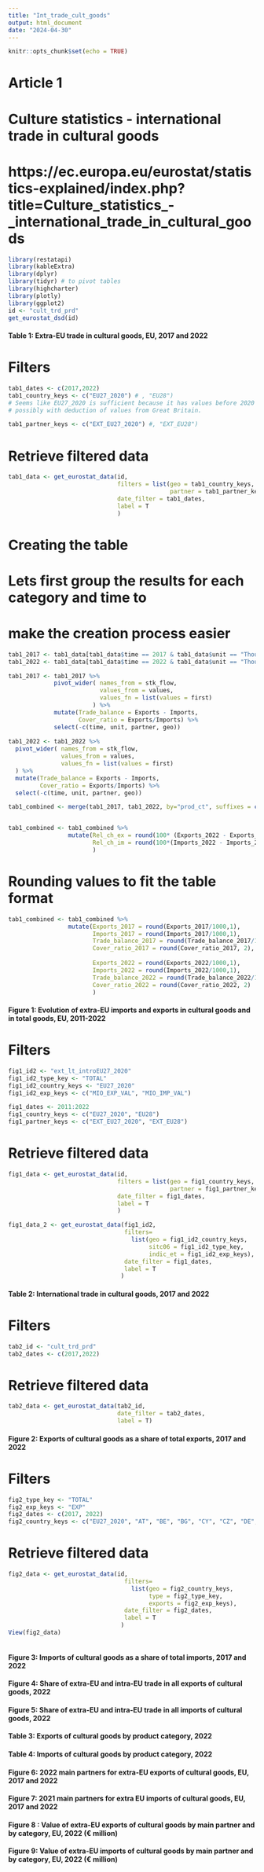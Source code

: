 ```yaml
---
title: "Int_trade_cult_goods"
output: html_document
date: "2024-04-30"
---
```


```r
knitr::opts_chunk$set(echo = TRUE)
```

# Article 1
# Culture statistics - international trade in cultural goods
# https://ec.europa.eu/eurostat/statistics-explained/index.php?title=Culture_statistics_-_international_trade_in_cultural_goods

```r
library(restatapi)
library(kableExtra)
library(dplyr)
library(tidyr) # to pivot tables
library(highcharter)
library(plotly)
library(ggplot2)
id <- "cult_trd_prd"
get_eurostat_dsd(id)
```




#### Table 1: Extra-EU trade in cultural goods, EU, 2017 and 2022####

# Filters

```r
tab1_dates <- c(2017,2022) 
tab1_country_keys <- c("EU27_2020") # , "EU28") 
# Seems like EU27_2020 is sufficient because it has values before 2020 also,
# possibly with deduction of values from Great Britain.

tab1_partner_keys <- c("EXT_EU27_2020") #, "EXT_EU28")
```




# Retrieve filtered data
```r
tab1_data <- get_eurostat_data(id,
                               filters = list(geo = tab1_country_keys, 
                                              partner = tab1_partner_keys),
                               date_filter = tab1_dates,
                               label = T
                               )
```





# Creating the table

# Lets first group the results for each category and time to 
# make the creation process easier
```r
tab1_2017 <- tab1_data[tab1_data$time == 2017 & tab1_data$unit == "Thousand euro",]
tab1_2022 <- tab1_data[tab1_data$time == 2022 & tab1_data$unit == "Thousand euro",]

tab1_2017 <- tab1_2017 %>%
             pivot_wider( names_from = stk_flow,
                          values_from = values,
                          values_fn = list(values = first)
                        ) %>%
             mutate(Trade_balance = Exports - Imports,
                    Cover_ratio = Exports/Imports) %>%
             select(-c(time, unit, partner, geo))
    
tab1_2022 <- tab1_2022 %>%
  pivot_wider( names_from = stk_flow,
               values_from = values,
               values_fn = list(values = first)
  ) %>%
  mutate(Trade_balance = Exports - Imports,
         Cover_ratio = Exports/Imports) %>%
  select(-c(time, unit, partner, geo))   

tab1_combined <- merge(tab1_2017, tab1_2022, by="prod_ct", suffixes = c("_2017", "_2022"))


tab1_combined <- tab1_combined %>%
                 mutate(Rel_ch_ex = round(100* (Exports_2022 - Exports_2017) / Exports_2017,1),
                        Rel_ch_im = round(100*(Imports_2022 - Imports_2017) / Imports_2017,1)
                        )
```




# Rounding values to fit the table format
```r
tab1_combined <- tab1_combined %>%
                 mutate(Exports_2017 = round(Exports_2017/1000,1),
                        Imports_2017 = round(Imports_2017/1000,1),
                        Trade_balance_2017 = round(Trade_balance_2017/1000, 1),
                        Cover_ratio_2017 = round(Cover_ratio_2017, 2),
                        
                        Exports_2022 = round(Exports_2022/1000,1),
                        Imports_2022 = round(Imports_2022/1000,1),
                        Trade_balance_2022 = round(Trade_balance_2022/1000, 1),
                        Cover_ratio_2022 = round(Cover_ratio_2022, 2)
                        )
```



                                                                  

#### Figure 1: Evolution of extra-EU imports and exports in cultural goods and in total goods, EU, 2011-2022####

# Filters
```r
fig1_id2 <- "ext_lt_introEU27_2020"
fig1_id2_type_key <- "TOTAL" 
fig1_id2_country_keys <- "EU27_2020"
fig1_id2_exp_keys <- c("MIO_EXP_VAL", "MIO_IMP_VAL")

fig1_dates <- 2011:2022
fig1_country_keys <- c("EU27_2020", "EU28")
fig1_partner_keys <- c("EXT_EU27_2020", "EXT_EU28")
```



# Retrieve filtered data
```r
fig1_data <- get_eurostat_data(id,
                               filters = list(geo = fig1_country_keys, 
                                              partner = fig1_partner_keys),
                               date_filter = fig1_dates,
                               label = T
                               )

fig1_data_2 <- get_eurostat_data(fig1_id2,
                                 filters=
                                   list(geo = fig1_id2_country_keys,
                                        sitc06 = fig1_id2_type_key,
                                        indic_et = fig1_id2_exp_keys),
                                 date_filter = fig1_dates,
                                 label = T
                                )
```




#### Table 2: International trade in cultural goods, 2017 and 2022####

# Filters 
```r
tab2_id <- "cult_trd_prd"
tab2_dates <- c(2017,2022)
```



# Retrieve filtered data
```r
tab2_data <- get_eurostat_data(tab2_id,
                               date_filter = tab2_dates,
                               label = T)
```

#### Figure 2: Exports of cultural goods as a share of total exports, 2017 and 2022####

# Filters 
```r
fig2_type_key <- "TOTAL" 
fig2_exp_keys <- "EXP"
fig2_dates <- c(2017, 2022)
fig2_country_keys <- c("EU27_2020", "AT", "BE", "BG", "CY", "CZ", "DE", "DK", "EE", "ES", "FI", "FR", "EL", "HR", "HU", "IE", "IT", "LT", "LU", "LV", "MT", "NL", "PL", "PT", "RO", "SE", "SI", "SK", "CH", "NO", "IS", "XK", "ME", "MK", "TR", "RS", "AL")
```

# Retrieve filtered data
```r
fig2_data <- get_eurostat_data(id,
                                 filters=
                                   list(geo = fig2_country_keys,
                                        type = fig2_type_key,
                                        exports = fig2_exp_keys),
                                 date_filter = fig2_dates,
                                 label = T
                                )
View(fig2_data)
```


```r

```


#### Figure 3: Imports of cultural goods as a share of total imports, 2017 and 2022####

#### Figure 4: Share of extra-EU and intra-EU trade in all exports of cultural goods, 2022####

#### Figure 5: Share of extra-EU and intra-EU trade in all imports of cultural goods, 2022####

#### Table 3: Exports of cultural goods by product category, 2022####

#### Table 4: Imports of cultural goods by product category, 2022####

#### Figure 6: 2022 main partners for extra-EU exports of cultural goods, EU, 2017 and 2022

#### Figure 7: 2021 main partners for extra EU imports of cultural goods, EU, 2017 and 2022####

#### Figure 8 : Value of extra-EU exports of cultural goods by main partner and by category, EU, 2022 (€ million)####

#### Figure 9: Value of extra-EU imports of cultural goods by main partner and by category, EU, 2022 (€ million)####

